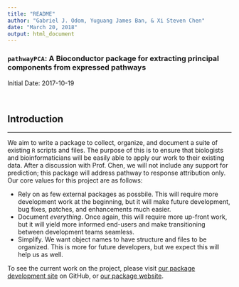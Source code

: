 ```yaml
---
title: "README"
author: "Gabriel J. Odom, Yuguang James Ban, & Xi Steven Chen"
date: "March 20, 2018"
output: html_document
---
```


### `pathwayPCA`: A Bioconductor package for extracting principal components from expressed pathways

Initial Date: 2017-10-19


<br>

## Introduction
*******************************************************************************
We aim to write a package to collect, organize, and document a suite of existing `R` scripts and files. The purpose of this is to ensure that biologists and bioinformaticians will be easily able to apply our work to their existing data. After a discussion with Prof. Chen, we will not include any support for prediction; this package will address pathway to response attribution only. Our core values for this project are as follows:

  - Rely on as few external packages as possbile. This will require more development work at the beginning, but it will make future development, bug fixes, patches, and enhancements much easier.
  - Document *everything*. Once again, this will require more up-front work, but it will yield more informed end-users and make transitioning between development teams seamless.
  - Simplify. We want object names to have structure and files to be organized. This is more for future developers, but we expect this will help us as well.

To see the current work on the project, please visit [our package development site](https://github.com/gabrielodom/pathwayPCA) on GitHub, or [our package website](https://gabrielodom.github.io/pathwayPCA/).

